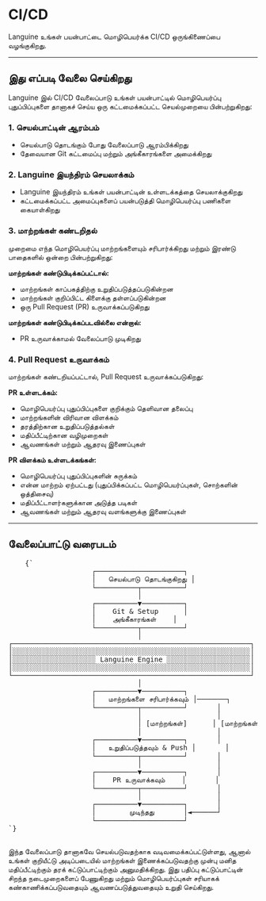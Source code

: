 # CI/CD

Languine உங்கள் பயன்பாட்டை மொழிபெயர்க்க CI/CD ஒருங்கிணைப்பை வழங்குகிறது.

---

## இது எப்படி வேலை செய்கிறது

Languine இல் CI/CD வேலைப்பாடு உங்கள் பயன்பாட்டில் மொழிபெயர்ப்பு புதுப்பிப்புகளை தானாகச் செய்ய ஒரு கட்டமைக்கப்பட்ட செயல்முறையை பின்பற்றுகிறது:

### 1. செயல்பாட்டின் ஆரம்பம்
- செயல்பாடு தொடங்கும் போது வேலைப்பாடு ஆரம்பிக்கிறது
- தேவையான Git கட்டமைப்பு மற்றும் அங்கீகாரங்களை அமைக்கிறது

### 2. Languine இயந்திரம் செயலாக்கம்
- Languine இயந்திரம் உங்கள் பயன்பாட்டின் உள்ளடக்கத்தை செயலாக்குகிறது
- கட்டமைக்கப்பட்ட அமைப்புகளைப் பயன்படுத்தி மொழிபெயர்ப்பு பணிகளை கையாள்கிறது

### 3. மாற்றங்கள் கண்டறிதல்
முறைமை எந்த மொழிபெயர்ப்பு மாற்றங்களையும் சரிபார்க்கிறது மற்றும் இரண்டு பாதைகளில் ஒன்றை பின்பற்றுகிறது:

**மாற்றங்கள் கண்டுபிடிக்கப்பட்டால்:**
- மாற்றங்கள் காப்பகத்திற்கு உறுதிப்படுத்தப்படுகின்றன
- மாற்றங்கள் குறிப்பிட்ட கிளைக்கு தள்ளப்படுகின்றன
- ஒரு Pull Request (PR) உருவாக்கப்படுகிறது

**மாற்றங்கள் கண்டுபிடிக்கப்படவில்லை என்றால்:**
- PR உருவாக்காமல் வேலைப்பாடு முடிகிறது

### 4. Pull Request உருவாக்கம்
மாற்றங்கள் கண்டறியப்பட்டால், Pull Request உருவாக்கப்படுகிறது:

**PR உள்ளடக்கம்:**
- மொழிபெயர்ப்பு புதுப்பிப்புகளை குறிக்கும் தெளிவான தலைப்பு
- மாற்றங்களின் விரிவான விளக்கம்
- தரத்திற்கான உறுதிப்படுத்தல்கள்
- மதிப்பீட்டிற்கான வழிமுறைகள்
- ஆவணங்கள் மற்றும் ஆதரவு இணைப்புகள்

**PR விளக்கம் உள்ளடக்கங்கள்:**
- மொழிபெயர்ப்பு புதுப்பிப்புகளின் சுருக்கம்
- என்ன மாற்றம் ஏற்பட்டது (புதுப்பிக்கப்பட்ட மொழிபெயர்ப்புகள், சொற்களின் ஒத்திசைவு)
- மதிப்பீட்டாளர்களுக்கான அடுத்த படிகள்
- ஆவணங்கள் மற்றும் ஆதரவு வளங்களுக்கு இணைப்புகள்

---

## வேலைப்பாட்டு வரைபடம்

<div className="flex flex-col items-center justify-center p-4 h-[400px] sm:h-[500px] md:h-[650px]">
  <pre
    className="p-4 text-sm leading-5 mb-4 scale-[0.5] sm:scale-[0.65] md:scale-90 transform-gpu"
    style={{
      fontFamily: "monospace",
      whiteSpace: "pre",
      textAlign: "left",
    }}
  >
    {`
                    ┌─────────────────────┐
                    │   செயல்பாடு தொடங்குகிறது │
                    └──────────┬──────────┘
                               │
                    ┌──────────▼──────────┐
                    │    Git & Setup      │
                    │    அங்கீகாரங்கள்    │
                    └──────────┬──────────┘
                               │
┌─────────────────────────────────────────────────────────┐
│░░░░░░░░░░░░░░░░░░░░░░░░░░░░░░░░░░░░░░░░░░░░░░░░░░░░░░░░░│
│░░░░░░░░░░░░░░░░░░░░ Languine Engine ░░░░░░░░░░░░░░░░░░░░│
│░░░░░░░░░░░░░░░░░░░░░░░░░░░░░░░░░░░░░░░░░░░░░░░░░░░░░░░░░│
└─────────────────────────────────────────────────────────┘
                               │
                    ┌──────────▼──────────┐
                    │   மாற்றங்களை சரிபார்க்கவும் │───────┐
                    └──────────┬──────────┘       │
                               │                  │
                               │ [மாற்றங்கள்]      │ [மாற்றங்கள் இல்லை]
                               │                  │
                    ┌──────────▼──────────┐       │
                    │   உறுதிப்படுத்தவும் & Push │       │
                    └──────────┬──────────┘       │
                               │                  │
                    ┌──────────▼──────────┐       │
                    │    PR உருவாக்கவும்    │       │
                    └──────────┬──────────┘       │
                               │                  │
                    ┌──────────▼──────────┐       │
                    │        முடிந்தது       │◄──────┘
                    └─────────────────────┘
`}
  </pre>
</div>

இந்த வேலைப்பாடு தானாகவே செயல்படுவதற்காக வடிவமைக்கப்பட்டுள்ளது, ஆனால் உங்கள் குறியீட்டு அடிப்படையில் மாற்றங்கள் இணைக்கப்படுவதற்கு முன்பு மனித மதிப்பீட்டிற்கும் தரக் கட்டுப்பாட்டிற்கும் அனுமதிக்கிறது. இது பதிப்பு கட்டுப்பாட்டின் சிறந்த நடைமுறைகளைப் பேணுகிறது மற்றும் மொழிபெயர்ப்புகள் சரியாகக் கண்காணிக்கப்படுவதையும் ஆவணப்படுத்துவதையும் உறுதி செய்கிறது.